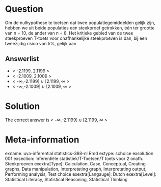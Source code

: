 Question
========

Om de nulhypothese te toetsen dat twee populatiegemiddelden gelijk zijn, hebben we uit beide populaties een steekproef getrokken, één ter grootte van n = 10, de ander van n = 8. Het kritieke gebied van de twee steekproeven T-toets voor onafhankelijke steekproeven is dan, bij een tweezijdig risico van 5%, gelijk aan 

Answerlist
----------
* &lt; -2.1199, 2.1199 &gt;
* &lt; -2.1009, 2.1009 &gt;
* &lt; -&#8734;,-2.1199] &#8746; [2.1199, &#8734; &gt;
* &lt; -&#8734;,-2.1009]  &#8746; [2.1009, &#8734; &gt;

Solution
========

The correct answer is  &lt; -&#8734;,-2.1199] &#8746; [2.1199, &#8734; &gt; 

Meta-information
================
exname: uva-inferential statistics-388-nl.Rmd 
extype: schoice 
exsolution: 001 
exsection: Inferentiële statistiek/T-Toetsen/T toets voor 2 onafh. Steekproeven
exextra[Type]: Calculation, Case, Conceptual, Creating graphs, Data manipulation, Interpretating graph, Interpretating output, Performing analysis, Test choice 
exextra[Langauge]: Dutch 
exextra[Level]: Statistical Literacy, Statistical Reasoning, Statistical Thinking 
